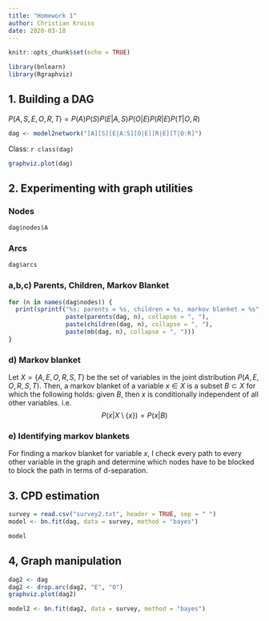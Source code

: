 ```yaml
---
title: "Homework 1"
author: Christian Kroiss
date: 2020-03-18
---
```


```r
knitr::opts_chunk$set(echo = TRUE)

library(bnlearn)
library(Rgraphviz)
```

## 1. Building a DAG

$P(A, S, E, O, R, T) = P(A)P(S)P(E|A,S)P(O|E)P(R|E)P(T|O,R)$


```r
dag <- model2network("[A][S][E|A:S][O|E][R|E][T|O:R]")
```

Class: `r class(dag)`


```r
graphviz.plot(dag)
```

## 2. Experimenting with graph utilities

### Nodes
```r
dag$nodes$A
```
### Arcs
```r
dag$arcs
```

### a,b,c) Parents, Children, Markov Blanket
```r
for (n in names(dag$nodes)) {
  print(sprintf("%s: parents = %s, children = %s, markov blanket = %s", n, 
                paste(parents(dag, n), collapse = ", "),
                paste(children(dag, n), collapse = ", "),
                paste(mb(dag, n), collapse = ", ")))
}
```

### d) Markov blanket

Let $X = \{A, E, O, R, S, T \}$ be the set of variables in the joint distribution $P(A, E, O, R, S, T)$. Then, a markov blanket of a variable $x \in X$ is a subset $B \subset X$ for which the following holds: 
given $B$, then $x$ is conditionally independent of all other variables. i.e.  
$$
P(x| X \setminus \{x\}) = P(x| B)
$$

### e) Identifying markov blankets

For finding a markov blanket for variable $x$, I check every path to every other variable in the graph and determine which nodes have to be blocked to block the path in terms of d-separation.

## 3. CPD estimation

```r
survey = read.csv("survey2.txt", header = TRUE, sep = " ")
model <- bn.fit(dag, data = survey, method = "bayes")
```
```r
model
```



## 4, Graph manipulation
```r
dag2 <- dag
dag2 <- drop.arc(dag2, "E", "O")
graphviz.plot(dag2)
```

```r
model2 <- bn.fit(dag2, data = survey, method = "bayes")
```



